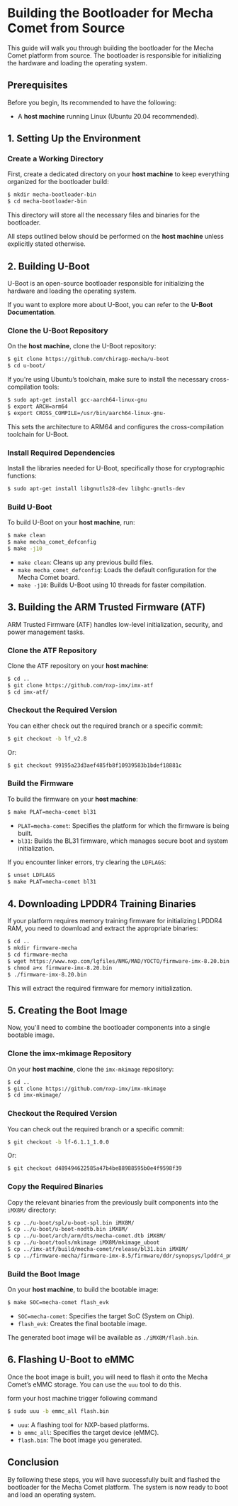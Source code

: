 # Building the Bootloader for Mecha Comet from Source

This guide will walk you through building the bootloader for the Mecha Comet platform from source. The bootloader is responsible for initializing the hardware and loading the operating system.

## Prerequisites

Before you begin, Its recommended to have the following:

- A **host machine** running Linux (Ubuntu 20.04 recommended).


## 1. Setting Up the Environment

### Create a Working Directory

First, create a dedicated directory on your **host machine** to keep everything organized for the bootloader build:

```bash
$ mkdir mecha-bootloader-bin
$ cd mecha-bootloader-bin
```

This directory will store all the necessary files and binaries for the bootloader. 

All steps outlined below should be performed on the **host machine** unless explicitly stated otherwise.

## 2. Building U-Boot

U-Boot is an open-source bootloader responsible for initializing the hardware and loading the operating system.

If you want to explore more about U-Boot, you can refer to the **U-Boot Documentation**.

### Clone the U-Boot Repository

On the **host machine**, clone the U-Boot repository:

```bash
$ git clone https://github.com/chiragp-mecha/u-boot
$ cd u-boot/
```

If you're using Ubuntu’s toolchain, make sure to install the necessary cross-compilation tools:

```bash
$ sudo apt-get install gcc-aarch64-linux-gnu
$ export ARCH=arm64
$ export CROSS_COMPILE=/usr/bin/aarch64-linux-gnu-
```

This sets the architecture to ARM64 and configures the cross-compilation toolchain for U-Boot.

### Install Required Dependencies

Install the libraries needed for U-Boot, specifically those for cryptographic functions:

```bash
$ sudo apt-get install libgnutls28-dev libghc-gnutls-dev
```

### Build U-Boot

To build U-Boot on your **host machine**, run:

```bash
$ make clean
$ make mecha_comet_defconfig
$ make -j10
```

- `make clean`: Cleans up any previous build files.
- `make mecha_comet_defconfig`: Loads the default configuration for the Mecha Comet board.
- `make -j10`: Builds U-Boot using 10 threads for faster compilation.

## 3. Building the ARM Trusted Firmware (ATF)

ARM Trusted Firmware (ATF) handles low-level initialization, security, and power management tasks.

### Clone the ATF Repository

Clone the ATF repository on your **host machine**:

```bash
$ cd ..
$ git clone https://github.com/nxp-imx/imx-atf
$ cd imx-atf/
```

### Checkout the Required Version

You can either check out the required branch or a specific commit:

```bash
$ git checkout -b lf_v2.8
```

Or:

```bash
$ git checkout 99195a23d3aef485fb8f10939583b1bdef18881c
```

### Build the Firmware

To build the firmware on your **host machine**:

```bash
$ make PLAT=mecha-comet bl31
```

- `PLAT=mecha-comet`: Specifies the platform for which the firmware is being built.
- `bl31`: Builds the BL31 firmware, which manages secure boot and system initialization.

If you encounter linker errors, try clearing the `LDFLAGS`:

```bash
$ unset LDFLAGS
$ make PLAT=mecha-comet bl31
```

## 4. Downloading LPDDR4 Training Binaries

If your platform requires memory training firmware for initializing LPDDR4 RAM, you need to download and extract the appropriate binaries:

```bash
$ cd ..
$ mkdir firmware-mecha
$ cd firmware-mecha
$ wget https://www.nxp.com/lgfiles/NMG/MAD/YOCTO/firmware-imx-8.20.bin
$ chmod a+x firmware-imx-8.20.bin
$ ./firmware-imx-8.20.bin
```

This will extract the required firmware for memory initialization.

## 5. Creating the Boot Image

Now, you'll need to combine the bootloader components into a single bootable image.

### Clone the imx-mkimage Repository

On your **host machine**, clone the `imx-mkimage` repository:

```bash
$ cd ..
$ git clone https://github.com/nxp-imx/imx-mkimage
$ cd imx-mkimage/
```

### Checkout the Required Version

You can check out the required branch or a specific commit:

```bash
$ git checkout -b lf-6.1.1_1.0.0
```

Or:

```bash
$ git checkout d489494622585a47b4be88988595b0e4f9598f39
```

### Copy the Required Binaries

Copy the relevant binaries from the previously built components into the `iMX8M/` directory:

```bash
$ cp ../u-boot/spl/u-boot-spl.bin iMX8M/
$ cp ../u-boot/u-boot-nodtb.bin iMX8M/
$ cp ../u-boot/arch/arm/dts/mecha-comet.dtb iMX8M/
$ cp ../u-boot/tools/mkimage iMX8M/mkimage_uboot
$ cp ../imx-atf/build/mecha-comet/release/bl31.bin iMX8M/
$ cp ../firmware-mecha/firmware-imx-8.5/firmware/ddr/synopsys/lpddr4_pmu_train_* iMX8M/
```

### Build the Boot Image

On your **host machine**, to  build the bootable image:

```bash
$ make SOC=mecha-comet flash_evk
```

- `SOC=mecha-comet`: Specifies the target SoC (System on Chip).
- `flash_evk`: Creates the final bootable image.

The generated boot image will be available as `./iMX8M/flash.bin`.

## 6. Flashing U-Boot to eMMC

Once the boot image is built, you will need to flash it onto the Mecha Comet’s eMMC storage. You can use the `uuu` tool to do this. 

form your host machine trigger following command 

```bash
$ sudo uuu -b emmc_all flash.bin
```

- `uuu`: A flashing tool for NXP-based platforms.
- `b emmc_all`: Specifies the target device (eMMC).
- `flash.bin`: The boot image you generated.

## Conclusion

By following these steps, you will have successfully built and flashed the bootloader for the Mecha Comet platform. The system is now ready to boot and load an operating system.